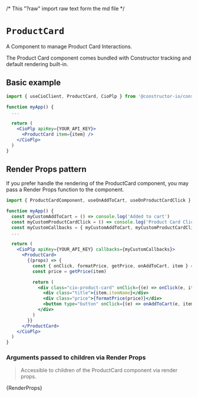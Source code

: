 /* This "?raw" import raw text form the md file */

<Meta of={meta} />

# `ProductCard`
A Component to manage Product Card Interactions. 

The Product Card component comes bundled with Constructor tracking and default rendering built-in.

<style>
{`
  .docs-story div.innerZoomElementWrapper {
    max-height: 100vh;
  }
`}
</style>
<Canvas sourceState="none">
  <Story of={Primary} />
</Canvas>


## Basic example
```jsx
import { useCioClient, ProductCard, CioPlp } from '@constructor-io/constructorio-ui-plp'

function myApp() {
  ...
  
  return (
    <CioPlp apiKey={YOUR_API_KEY}>
      <ProductCard item={item} />
    </CioPlp>
  )
}
```

## Render Props pattern
If you prefer handle the rendering of the ProductCard component, you may pass a Render Props function to the component.
```jsx
import { ProductCardComponent, useOnAddToCart, useOnProductCardClick } from '@constructor-io/constructorio-ui-plp'

function myApp() {
  const myCustomAddToCart = () => console.log('Added to cart')
  const myCustomProductCardClick = () => console.log('Product Card Clicked')
  const myCustomCallbacks = { myCustomAddToCart, myCustomProductCardClick }
  ...
  
  return (
    <CioPlp apiKey={YOUR_API_KEY} callbacks={myCustomCallbacks}>
      <ProductCard>
        {(props) => {
          const { onClick, formatPrice, getPrice, onAddToCart, item } = props
          const price = getPrice(item)

          return (
            <div class="cio-product-card" onClick={(e) => onClick(e, item)}>
              <div class="title">{item.itemName}</div>
              <div class="price">{formatPrice(price)}</div>
              <button type="button" onClick={(e) => onAddToCart(e, item)}>Add To Cart</button>
            </div>
          )
        }}
      </ProductCard>
    </CioPlp>
  )
}
```

### Arguments passed to children via Render Props
>Accessible to children of the ProductCard component via render props.

<Markdown>{RenderProps}</Markdown>
